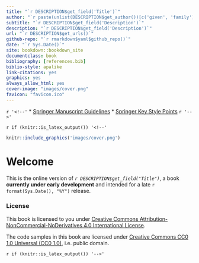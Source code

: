 ```yaml
--- 
title: "`r DESCRIPTION$get_field('Title')`"
author: "`r paste(unlist(DESCRIPTION$get_author())[c('given', 'family')], collapse = ' ')`"
subtitle: "`r DESCRIPTION$get_field('Description')`"
description: "`r DESCRIPTION$get_field('Description')`"
url: "`r DESCRIPTION$get_urls()`"
github-repo: "`r rmarkdown$yaml$github_repo()`"
date: "`r Sys.Date()`"
site: bookdown::bookdown_site
documentclass: book
bibliography: [references.bib]
biblio-style: apalike
link-citations: yes
graphics: yes
always_allow_html: yes
cover-image: "images/cover.png"
favicon: "favicon.ico"
---
```


`r '<!--'` 
* [Springer Manuscript Guidelines](https://www.springer.com/cda/content/document/cda_downloaddocument/9010+Manuscript+Style+Guidelines.pdf?SGWID=0-0-45-1594878-p180441155)
* [Springer Key Style Points](https://www.springer.com/cda/content/document/cda_downloaddocument/Manuscript+Key+Style+Points?SGWID=0-0-45-1410203-p175157688) 
`r '-->'`

`r if (knitr::is_latex_output()) '<!--'` 

```r
knitr::include_graphics('images/cover.png')
```

# Welcome {-}

This is the online version of _`r DESCRIPTION$get_field("Title")`_, a book
**currently under early development** and intended for a late
`r format(Sys.Date(), "%Y")` release.

### License {-}

This book is licensed to you under [Creative Commons
Attribution-NonCommercial-NoDerivatives 4.0 International
License](http://creativecommons.org/licenses/by-nc-nd/4.0/).

The code samples in this book are licensed under [Creative Commons CC0 1.0
Universal (CC0 1.0)](https://creativecommons.org/publicdomain/zero/1.0/), i.e.
public domain.

`r if (knitr::is_latex_output()) '-->'`

